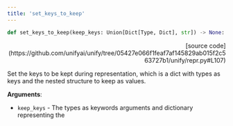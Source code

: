 ```yaml
---
title: 'set_keys_to_keep'
---
```


```python
def set_keys_to_keep(keep_keys: Union[Dict[Type, Dict], str]) -> None:
```

<p align="right">[source code](https://github.com/unifyai/unify/tree/05427e066f1feaf7af145829ab015f2c563727b1/unify/repr.py#L107)</p>

Set the keys to be kept during representation, which is a dict with types as keys
and the nested structure to keep as values.

**Arguments**:

- `keep_keys` - The types as keywords arguments and dictionary representing the